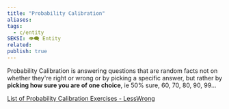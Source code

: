 ```yaml
---
title: "Probability Calibration"
aliases: 
tags:
  - c/entity
SEKSI: 👁️‍🗨️ Entity
related:
publish: true
---
```




Probability Calibration is answering questions that are random facts not on whether they're right or wrong or by picking a specific answer, but rather by **picking how sure you are of one choice**, ie 50% sure, 60, 70, 80, 90, 99...

[List of Probability Calibration Exercises - LessWrong](https://www.lesswrong.com/posts/LdFbx9oqtKAAwtKF3/list-of-probability-calibration-exercises)
